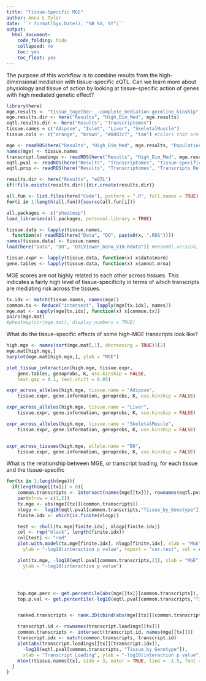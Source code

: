 ```yaml
---
title: "Tissue-Specific MGE"
author: Anna L Tyler
date: '`r format(Sys.Date(), "%B %d, %Y")`'
output: 
  html_document:
    code_folding: hide
    collapsed: no
    toc: yes
    toc_float: yes
---
```


The purpose of this workflow is to combine results from the
high-dimensional mediation with tissue-specific eQTL. 
Can we learn more about physiology and tissue of action 
by looking at tissue-specific action of genes with high 
mediated genetic effect?

```r
library(here)
mge.results <- "tissue_together-_-complete_mediation-germline_kinship"
mge.results.dir <- here("Results", "High_Dim_Med", mge.results)
eqtl.results.dir <- here("Results", "Transcriptomes")
tissue.names = c("Adipose", "Islet", "Liver", "SkeletalMuscle")
tissue.cols <- c("orange", "brown", "#8dd3c7", "tan") #colors that are not related to the DO/CC colors

```

```r
mge <- readRDS(here("Results", "High_Dim_Med", mge.results, "Population_Local_MGE_local_imp_0.RDS"))
names(mge) <- tissue.names
transcript.loadings <- readRDS(here("Results", "High_Dim_Med", mge.results, "Loadings_Transcripts_0.RDS"))
eqtl.pval <- readRDS(here("Results", "Transcriptomes", "Tissue-Specific_eQTL_p_values_no_kin.RDS"))
eqtl.prop <- readRDS(here("Results", "Transcriptomes", "Transcripts_Relative_Effects.RDS"))
```

```r
results.dir <- here("Results", "eQTL")
if(!file.exists(results.dir)){dir.create(results.dir)}
```

```r
all.fun <- list.files(here("Code"), pattern = ".R", full.names = TRUE)
for(i in 1:length(all.fun)){source(all.fun[i])}

all.packages <- c("pheatmap")
load_libraries(all.packages, personal.library = TRUE)
```

```r

tissue.data <- lapply(tissue.names, 
  function(x) readRDS(here("Data", "DO", paste0(x, ".RDS"))))
names(tissue.data) <- tissue.names
load(here("Data", "DO", "QTLViewer_Geno_V10.Rdata")) #ensembl.version, genoprobs, K, map, markers

tissue.expr <- lapply(tissue.data, function(x) x$data$norm)
gene.tables <- lapply(tissue.data, function(x) x$annot.mrna)
```

MGE scores are not highly related to each other across 
tissues. This indicates a fairly high level of tissue-specificity
in terms of which transcripts are mediating risk across
the tissues.

```r
tx.idx <- match(tissue.names, names(mge))
common.tx <- Reduce("intersect", lapply(mge[tx.idx], names))
mge.mat <- sapply(mge[tx.idx], function(x) x[common.tx])
pairs(mge.mat)
#pheatmap(cor(mge.mat), display_numbers = TRUE)
```


What do the tissue-specific effects of some high-MGE transcripts look like?

```r
high.mge <- names(sort(mge.mat[,1], decreasing = TRUE))[2]
mge.mat[high.mge,]
barplot(mge.mat[high.mge,], ylab = "MGE")

plot_tissue_interaction(high.mge, tissue.expr, 
    gene.tables, genoprobs, K, use.kinship = FALSE, 
    text.gap = 0.1, text.shift = 0.05)

expr_across_alleles(high.mge, tissue.name = "Adipose", 
    tissue.expr, gene.information, genoprobs, K, use.kinship = FALSE)

expr_across_alleles(high.mge, tissue.name = "Liver", 
    tissue.expr, gene.information, genoprobs, K, use.kinship = FALSE)

expr_across_alleles(high.mge, tissue.name = "SkeletalMuscle", 
    tissue.expr, gene.information, genoprobs, K, use.kinship = FALSE)


expr_across_tissues(high.mge, allele.name = "B6", 
    tissue.expr, gene.information, genoprobs, K, use.kinship = FALSE)

```

What is the relationship between MGE, or transcript loading,
for each tissue and the tissue-specific 


```r

for(tx in 1:length(mge)){
  if(length(mge[[tx]]) > 0){
    common.transcripts <- intersect(names(mge[[tx]]), rownames(eqtl.pval))
    par(mfrow = c(1,2))
    tx.mge <- abs(mge[[tx]][common.transcripts])
    nlogp <- -log10(eqtl.pval[common.transcripts,"Tissue_by_Genotype"])
    finite.idx <- which(is.finite(nlogp))

    test <- chull(tx.mge[finite.idx], nlogp[finite.idx])
    col <- rep("black", length(finite.idx))
    col[test] <- "red"
    plot.with.model(tx.mge[finite.idx], nlogp[finite.idx], xlab = "MGE", 
      ylab = "-log10(interaction p value", report = "cor.test", col = col)

    plot(tx.mge, -log10(eqtl.pval[common.transcripts,2]), xlab = "MGE", 
      ylab = "-log10(interaction p value")




    top.mge.perc <- get.percentile(abs(mge[[tx]][common.transcripts]), 95)
    top.p.val <- get.percentile(-log10(eqtl.pval[common.transcripts,"Tissue_by_Genotype"]), 95)


    ranked.transcripts <- rank.2D(cbind(abs(mge[[tx]][common.transcripts]), -log10(eqtl.pval[common.transcripts,"Tissue_by_Genotype"])))

    transcript.id <- rownames(transcript.loadings[[tx]])
    common.transcripts <- intersect(transcript.id, names(mge[[tx]]))
    transcript.idx <- match(common.transcripts, transcript.id)
    plot(abs(transcript.loadings[[tx]][transcript.idx]), 
      -log10(eqtl.pval[common.transcripts, "Tissue_by_Genotype"]),
      xlab = "Transcript Loading", ylab = "-log10(interaction p value")
    mtext(tissue.names[tx], side = 3, outer = TRUE, line = -1.5, font = 2)
  }
}

```
